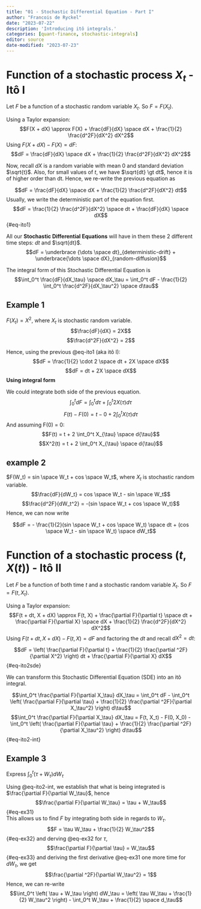```yaml
---
title: "01 - Stochastic Differential Equation - Part I"
author: "Francois de Ryckel"
date: "2023-07-22"
description: 'Introducing itô integrals.'
categories: [quant-finance, stochastic-integrals]
editor: source
date-modified: "2023-07-23"
---
```



# Function of a stochastic process $X_t$ - Itô I

Let $F$ be a function of a stochastic random variable $X_t$.  So $F = F(X_t)$. 

Using a Taylor expansion: 
$$F(X + dX) \approx F(X) + \frac{dF}{dX} \space dX + \frac{1}{2} \frac{d^2F}{dX^2} dX^2$$ 
Using $F(X+dX) - F(X) = dF$: 
$$dF = \frac{dF}{dX} \space dX + \frac{1}{2} \frac{d^2F}{dX^2} dX^2$$

Now, recall $dX$ is a random variable with mean 0 and standard deviation $\sqrt{t}$.  Also, for small values of $t$, we have $\sqrt{dt} \gt dt$, hence it is of higher order than dt.  Hence, we re-write the previous equation as 

$$dF = \frac{dF}{dX} \space dX + \frac{1}{2} \frac{d^2F}{dX^2} dt$$ 
Usually, we write the deterministic part of the equation first.  
$$dF = \frac{1}{2} \frac{d^2F}{dX^2} \space dt + \frac{dF}{dX} \space dX$$ {#eq-ito1}

All our **Stochastic Differential Equations** will have in them these 2 different time steps: $dt$ and $\sqrt{dt}$. 
$$dF = \underbrace {\dots \space dt}_{deterministic-drift} + \underbrace{\dots \space dX}_{random-diffusion}$$

The integral form of this Stochastic Differential Equation is 
$$\int_0^t \frac{dF}{dX_\tau} \space dX_\tau = \int_0^t dF - \frac{1}{2} \int_0^t \frac{d^2F}{dX_\tau^2} \space d\tau$$

::: {.callout-note}

# Example 1 

$F(X_t) = X^2$, where $X_t$ is stochastic random variable. 
$$\frac{dF}{dX} = 2X$$
$$\frac{d^2F}{dX^2} = 2$$

Hence, using the previous @eq-ito1 (aka itô I): 
$$dF = \frac{1}{2} \cdot 2 \space dt + 2X \space dX$$
$$dF = dt + 2X \space dX$$
**Using integral form** 

We could integrate both side of the previous equation. 
$$\int_0^t dF = \int_0^t d\tau + \int_0^t 2X(\tau) d{\tau}$$ 
$$F(t) - F(0) = t - 0 + 2 \int_0^t X(\tau) d{\tau}$$ And assuming F(0) = 0: 
$$F(t) = t + 2 \int_0^t X_{\tau} \space d{\tau}$$
$$X^2(t) = t + 2 \int_0^t X_{\tau} \space d{\tau}$$
:::

::: {.callout-note}

# example 2 

$F(W_t) = sin \space W_t + cos \space W_t$, where $X_t$ is stochastic random variable. 
$$\frac{dF}{dW_t} = cos \space W_t - sin \space W_t$$
$$\frac{d^2F}{dW_t^2} = -(sin \space W_t + cos \space W_t)$$
Hence, we can now write 

$$dF = - \frac{1}{2}(sin \space W_t + cos \space W_t) \space dt + (cos \space W_t - sin \space W_t) \space dW_t$$
:::

# Function of a stochastic process $(t, X(t))$ - Itô II

Let $F$ be a function of both time $t$ and a stochastic random variable $X_t$.  So $F = F(t, X_t)$. 

Using a Taylor expansion: 
$$F(t + dt, X + dX) \approx F(t, X) + \frac{\partial F}{\partial t} \space dt + \frac{\partial F}{\partial X} \space dX + \frac{1}{2} \frac{d^2F}{dX^2} dX^2$$ 
Using $F(t + dt, X+dX) - F(t, X) = dF$ and factoring the $dt$ and recall $dX^2=dt$: 

$$dF = \left( \frac{\partial F}{\partial t} + \frac{1}{2} \frac{\partial ^2F}{\partial X^2} \right) dt + \frac{\partial F}{\partial X} dX$$ {#eq-ito2sde}

We can transform this Stochastic Differential Equation (SDE) into an itô integral. 

$$\int_0^t  \frac{\partial F}{\partial X_\tau} dX_\tau = \int_0^t dF - \int_0^t \left( \frac{\partial F}{\partial \tau} + \frac{1}{2} \frac{\partial ^2F}{\partial X_\tau^2} \right) d\tau$$ 
$$\int_0^t  \frac{\partial F}{\partial X_\tau} dX_\tau = F(t, X_t) - F(0, X_0) - \int_0^t \left( \frac{\partial F}{\partial \tau} + \frac{1}{2} \frac{\partial ^2F}{\partial X_\tau^2} \right) d\tau$$ {#eq-ito2-int}

::: {.callout-note} 

# Example 3

Express $\int_0^t \left( \tau + W_\tau \right) dW_\tau$

Using @eq-ito2-int, we establish that what is being integrated is $\frac{\partial F}{\partial W_\tau}$, hence $$\frac{\partial F}{\partial W_\tau} = \tau + W_\tau$$ {#eq-ex31}  
This allows us to find $F$ by integrating both side in regards to $W_\tau$.  $$F = \tau W_\tau + \frac{1}{2} W_\tau^2$$ {#eq-ex32}
and derving @eq-ex32 for $\tau$, $$\frac{\partial F}{\partial \tau} = W_\tau$$ {#eq-ex33}
and deriving the first derivative @eq-ex31 one more time for $dW_\tau$, we get $$\frac{\partial ^2F}{\partial W_\tau^2} = 1$$
Hence, we can re-write 
$$\int_0^t \left( \tau + W_\tau \right) dW_\tau = \left( \tau W_\tau + \frac{1}{2} W_\tau^2 \right) - \int_0^t W_\tau + \frac{1}{2} \space d_\tau$$

:::


